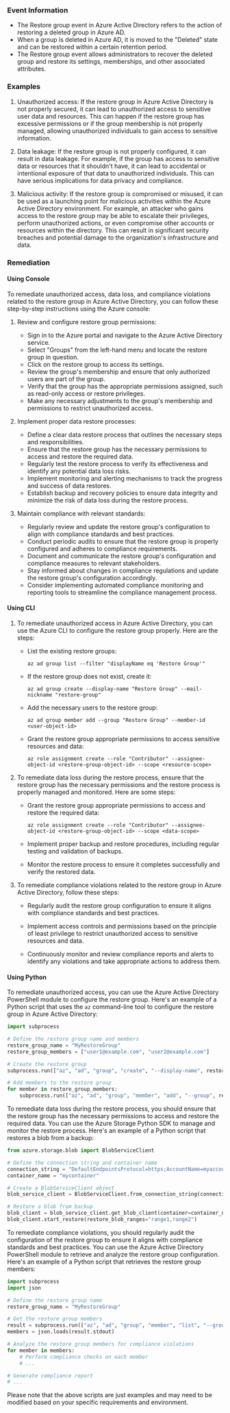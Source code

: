 
### Event Information

- The Restore group event in Azure Active Directory refers to the action of restoring a deleted group in Azure AD.
- When a group is deleted in Azure AD, it is moved to the "Deleted" state and can be restored within a certain retention period.
- The Restore group event allows administrators to recover the deleted group and restore its settings, memberships, and other associated attributes.


### Examples

1. Unauthorized access: If the restore group in Azure Active Directory is not properly secured, it can lead to unauthorized access to sensitive user data and resources. This can happen if the restore group has excessive permissions or if the group membership is not properly managed, allowing unauthorized individuals to gain access to sensitive information.

2. Data leakage: If the restore group is not properly configured, it can result in data leakage. For example, if the group has access to sensitive data or resources that it shouldn't have, it can lead to accidental or intentional exposure of that data to unauthorized individuals. This can have serious implications for data privacy and compliance.

3. Malicious activity: If the restore group is compromised or misused, it can be used as a launching point for malicious activities within the Azure Active Directory environment. For example, an attacker who gains access to the restore group may be able to escalate their privileges, perform unauthorized actions, or even compromise other accounts or resources within the directory. This can result in significant security breaches and potential damage to the organization's infrastructure and data.

### Remediation

#### Using Console

To remediate unauthorized access, data loss, and compliance violations related to the restore group in Azure Active Directory, you can follow these step-by-step instructions using the Azure console:

1. Review and configure restore group permissions:
   - Sign in to the Azure portal and navigate to the Azure Active Directory service.
   - Select "Groups" from the left-hand menu and locate the restore group in question.
   - Click on the restore group to access its settings.
   - Review the group's membership and ensure that only authorized users are part of the group.
   - Verify that the group has the appropriate permissions assigned, such as read-only access or restore privileges.
   - Make any necessary adjustments to the group's membership and permissions to restrict unauthorized access.

2. Implement proper data restore processes:
   - Define a clear data restore process that outlines the necessary steps and responsibilities.
   - Ensure that the restore group has the necessary permissions to access and restore the required data.
   - Regularly test the restore process to verify its effectiveness and identify any potential data loss risks.
   - Implement monitoring and alerting mechanisms to track the progress and success of data restores.
   - Establish backup and recovery policies to ensure data integrity and minimize the risk of data loss during the restore process.

3. Maintain compliance with relevant standards:
   - Regularly review and update the restore group's configuration to align with compliance standards and best practices.
   - Conduct periodic audits to ensure that the restore group is properly configured and adheres to compliance requirements.
   - Document and communicate the restore group's configuration and compliance measures to relevant stakeholders.
   - Stay informed about changes in compliance regulations and update the restore group's configuration accordingly.
   - Consider implementing automated compliance monitoring and reporting tools to streamline the compliance management process.

#### Using CLI

1. To remediate unauthorized access in Azure Active Directory, you can use the Azure CLI to configure the restore group properly. Here are the steps:

   - List the existing restore groups:
     ```
     az ad group list --filter "displayName eq 'Restore Group'"
     ```

   - If the restore group does not exist, create it:
     ```
     az ad group create --display-name "Restore Group" --mail-nickname "restore-group"
     ```

   - Add the necessary users to the restore group:
     ```
     az ad group member add --group "Restore Group" --member-id <user-object-id>
     ```

   - Grant the restore group appropriate permissions to access sensitive resources and data:
     ```
     az role assignment create --role "Contributor" --assignee-object-id <restore-group-object-id> --scope <resource-scope>
     ```

2. To remediate data loss during the restore process, ensure that the restore group has the necessary permissions and the restore process is properly managed and monitored. Here are some steps:

   - Grant the restore group appropriate permissions to access and restore the required data:
     ```
     az role assignment create --role "Contributor" --assignee-object-id <restore-group-object-id> --scope <data-scope>
     ```

   - Implement proper backup and restore procedures, including regular testing and validation of backups.

   - Monitor the restore process to ensure it completes successfully and verify the restored data.

3. To remediate compliance violations related to the restore group in Azure Active Directory, follow these steps:

   - Regularly audit the restore group configuration to ensure it aligns with compliance standards and best practices.

   - Implement access controls and permissions based on the principle of least privilege to restrict unauthorized access to sensitive resources and data.

   - Continuously monitor and review compliance reports and alerts to identify any violations and take appropriate actions to address them.

#### Using Python

To remediate unauthorized access, you can use the Azure Active Directory PowerShell module to configure the restore group. Here's an example of a Python script that uses the `az` command-line tool to configure the restore group in Azure Active Directory:

```python
import subprocess

# Define the restore group name and members
restore_group_name = "MyRestoreGroup"
restore_group_members = ["user1@example.com", "user2@example.com"]

# Create the restore group
subprocess.run(["az", "ad", "group", "create", "--display-name", restore_group_name])

# Add members to the restore group
for member in restore_group_members:
    subprocess.run(["az", "ad", "group", "member", "add", "--group", restore_group_name, "--member-id", member])
```

To remediate data loss during the restore process, you should ensure that the restore group has the necessary permissions to access and restore the required data. You can use the Azure Storage Python SDK to manage and monitor the restore process. Here's an example of a Python script that restores a blob from a backup:

```python
from azure.storage.blob import BlobServiceClient

# Define the connection string and container name
connection_string = "DefaultEndpointsProtocol=https;AccountName=myaccount;AccountKey=mykey;EndpointSuffix=core.windows.net"
container_name = "mycontainer"

# Create a BlobServiceClient object
blob_service_client = BlobServiceClient.from_connection_string(connection_string)

# Restore a blob from backup
blob_client = blob_service_client.get_blob_client(container=container_name, blob="myblob")
blob_client.start_restore(restore_blob_ranges="range1,range2")
```

To remediate compliance violations, you should regularly audit the configuration of the restore group to ensure it aligns with compliance standards and best practices. You can use the Azure Active Directory PowerShell module to retrieve and analyze the restore group configuration. Here's an example of a Python script that retrieves the restore group members:

```python
import subprocess
import json

# Define the restore group name
restore_group_name = "MyRestoreGroup"

# Get the restore group members
result = subprocess.run(["az", "ad", "group", "member", "list", "--group", restore_group_name], capture_output=True, text=True)
members = json.loads(result.stdout)

# Analyze the restore group members for compliance violations
for member in members:
    # Perform compliance checks on each member
    # ...

# Generate compliance report
# ...
```

Please note that the above scripts are just examples and may need to be modified based on your specific requirements and environment.

